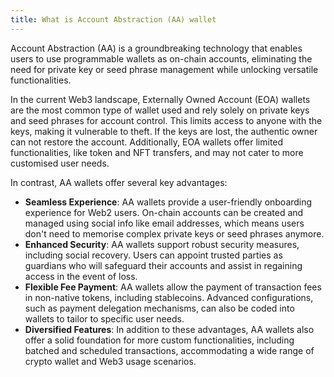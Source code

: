```yaml
---
title: What is Account Abstraction (AA) wallet
---
```


Account Abstraction (AA) is a groundbreaking technology that enables users to use programmable wallets as on-chain accounts, eliminating the need for private key or seed phrase management while unlocking versatile functionalities.

In the current Web3 landscape, Externally Owned Account (EOA) wallets are the most common type of wallet used and rely solely on private keys and seed phrases for account control. This limits access to anyone with the keys, making it vulnerable to theft. If the keys are lost, the authentic owner can not restore the account. Additionally, EOA wallets offer limited functionalities, like token and NFT transfers, and may not cater to more customised user needs.

In contrast, AA wallets offer several key advantages:

* **Seamless Experience**: AA wallets provide a user-friendly onboarding experience for Web2 users. On-chain accounts can be created and managed using social info like email addresses, which means users don't need to memorise complex private keys or seed phrases anymore.
* **Enhanced Security**: AA wallets support robust security measures, including social recovery. Users can appoint trusted parties as guardians who will safeguard their accounts and assist in regaining access in the event of loss.
* **Flexible Fee Payment**: AA wallets allow the payment of transaction fees in non-native tokens, including stablecoins. Advanced configurations, such as payment delegation mechanisms, can also be coded into wallets to tailor to specific user needs.
* **Diversified Features**: In addition to these advantages, AA wallets also offer a solid foundation for more custom functionalities, including batched and scheduled transactions, accommodating a wide range of crypto wallet and Web3 usage scenarios.
